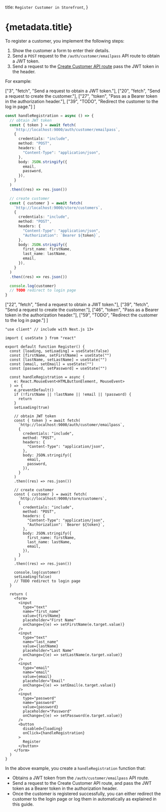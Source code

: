 
  title: `Register Customer in Storefront`,
}

# {metadata.title}

To register a customer, you implement the following steps:

1. Show the customer a form to enter their details.
2. Send a `POST` request to the `/auth/customer/emailpass` API route to obtain a JWT token.
3. Send a request to the [Create Customer API route](!api!/store#customers_postcustomers) pass the JWT token in the header.

For example:

<CodeTabs group="store-request">
  <CodeTab label="Fetch API" value="fetch">

  ["3", "fetch", "Send a request to obtain a JWT token."],
  ["20", "fetch", "Send a request to create the customer."],
  ["27", "token", "Pass as a Bearer token in the authorization header."],
  ["39", "TODO", "Redirect the customer to the log in page."]
]

  ```ts highlights={fetchHighlights}
  const handleRegistration = async () => {
    // obtain JWT token
    const { token } = await fetch(
      `http://localhost:9000/auth/customer/emailpass`,
      {
        credentials: "include",
        method: "POST",
        headers: {
          "Content-Type": "application/json",
        },
        body: JSON.stringify({
          email,
          password,
        }),
      }
    )
    .then((res) => res.json())

    // create customer
    const { customer } = await fetch(
      `http://localhost:9000/store/customers`,
      {
        credentials: "include",
        method: "POST",
        headers: {
          "Content-Type": "application/json",
          "Authorization": `Bearer ${token}`,
        },
        body: JSON.stringify({
          first_name: firstName,
          last_name: lastName,
          email,
        }),
      }
    )
    .then((res) => res.json())

    console.log(customer)
    // TODO redirect to login page
  }
  ```

  </CodeTab>
  <CodeTab label="React" value="react">

  ["22", "fetch", "Send a request to obtain a JWT token."],
  ["39", "fetch", "Send a request to create the customer."],
  ["46", "token", "Pass as a Bearer token in the authorization header."],
  ["59", "TODO", "Redirect the customer to the log in page."]
]

  ```tsx highlights={highlights} collapsibleLines="61-100" expandButtonLabel="Show form"
  "use client" // include with Next.js 13+

  import { useState } from "react"

  export default function Register() {
    const [loading, setLoading] = useState(false)
    const [firstName, setFirstName] = useState("")
    const [lastName, setLastName] = useState("")
    const [email, setEmail] = useState("")
    const [password, setPassword] = useState("")

    const handleRegistration = async (
      e: React.MouseEvent<HTMLButtonElement, MouseEvent>
    ) => {
      e.preventDefault()
      if (!firstName || !lastName || !email || !password) {
        return
      }
      setLoading(true)

      // obtain JWT token
      const { token } = await fetch(
        `http://localhost:9000/auth/customer/emailpass`,
        {
          credentials: "include",
          method: "POST",
          headers: {
            "Content-Type": "application/json",
          },
          body: JSON.stringify({
            email,
            password,
          }),
        }
      )
      .then((res) => res.json())

      // create customer
      const { customer } = await fetch(
        `http://localhost:9000/store/customers`,
        {
          credentials: "include",
          method: "POST",
          headers: {
            "Content-Type": "application/json",
            "Authorization": `Bearer ${token}`,
          },
          body: JSON.stringify({
            first_name: firstName,
            last_name: lastName,
            email,
          }),
        }
      )
      .then((res) => res.json())

      console.log(customer)
      setLoading(false)
      // TODO redirect to login page
    }

    return (
      <form>
        <input 
          type="text" 
          name="first_name"
          value={firstName}
          placeholder="First Name"
          onChange={(e) => setFirstName(e.target.value)}
        />
        <input 
          type="text" 
          name="last_name"
          value={lastName}
          placeholder="Last Name"
          onChange={(e) => setLastName(e.target.value)}
        />
        <input 
          type="email" 
          name="email"
          value={email}
          placeholder="Email"
          onChange={(e) => setEmail(e.target.value)}
        />
        <input 
          type="password" 
          name="password"
          value={password}
          placeholder="Password"
          onChange={(e) => setPassword(e.target.value)}
        />
        <button
          disabled={loading}
          onClick={handleRegistration}
        >
          Register
        </button>
      </form>
    )
  }
  ```

  </CodeTab>
</CodeTabs>

In the above example, you create a `handleRegistration` function that:

- Obtains a JWT token from the `/auth/customer/emailpass` API route.
- Send a request to the Create Customer API route, and pass the JWT token as a Bearer token in the authorization header.
- Once the customer is registered successfully, you can either redirect the customer to the login page or log them in automatically as explained in this guide.
